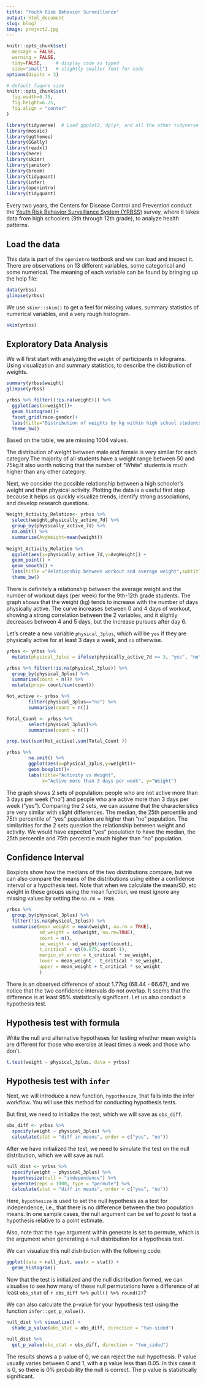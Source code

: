 ```yaml
---
title: "Youth Risk Behavior Surveillance"
output: html_document
slug: blog7 
image: project2.jpg
---
```



```r
knitr::opts_chunk$set(
  message = FALSE, 
  warning = FALSE, 
  tidy=FALSE,     # display code as typed
  size="small")   # slightly smaller font for code
options(digits = 3)

# default figure size
knitr::opts_chunk$set(
  fig.width=6.75, 
  fig.height=6.75,
  fig.align = "center"
)
```


```r
library(tidyverse)  # Load ggplot2, dplyr, and all the other tidyverse packages
library(mosaic)
library(ggthemes)
library(GGally)
library(readxl)
library(here)
library(skimr)
library(janitor)
library(broom)
library(tidyquant)
library(infer)
library(openintro)
library(tidyquant)
```


Every two years, the Centers for Disease Control and Prevention conduct the [Youth Risk Behavior Surveillance System (YRBSS)](https://www.cdc.gov/healthyyouth/data/yrbs/index.htm) survey, where it takes data from high schoolers (9th through 12th grade), to analyze health patterns. 

## Load the data

This data is part of the `openintro` textbook and we can load and inspect it. There are observations on 13 different variables, some categorical and some numerical. The meaning of each variable can be found by bringing up the help file:


```r
data(yrbss)
glimpse(yrbss)
```

We use `skimr::skim()` to get a feel for missing values, summary statistics of numerical variables, and a very rough histogram.
```r
skim(yrbss)

```
## Exploratory Data Analysis

We will first start with analyzing the `weight` of participants in kilograms. Using visualization and summary statistics, to describe the distribution of weights.

```r

summary(yrbss$weight)
glimpse(yrbss)

yrbss %>% filter((!is.na(weight))) %>%
  ggplot(aes(x=weight))+
  geom_histogram()+
  facet_grid(race~gender)+
  labs(title="Distribution of weights by kg within high school students", x="Weight (Kg)", y="Students (n)")+
  theme_bw()

```

Based on the table, we are missing 1004 values.

The distribution of weight between male and female is very similar for each category.The majority of all students have a weight range between 50 and 75kg.It also worth noticing that the number of "White" students is much higher than any other category.


Next, we consider the possible relationship between a high schooler’s weight and their physical activity. Plotting the data is a useful first step because it helps us quickly visualize trends, identify strong associations, and develop research questions.

```r

Weight_Activity_Relation<- yrbss %>%
  select(weight,physically_active_7d) %>%
  group_by(physically_active_7d) %>%
  na.omit() %>%
  summarize(AvgWeight=mean(weight))
  
Weight_Activity_Relation %>%
  ggplot(aes(x=physically_active_7d,y=AvgWeight)) +
  geom_point() +
  geom_smooth() +
  labs(title ="Relationship between workout and average weight",subtitle = "9th-12th grade students",   x= "Number of days physically active per week", y="Average Weight")+
  theme_bw()

```

There is definitely a relationship between the average weight and the number of workout days (per week) for the 9th-12th grade students. The graph shows that the weight (kg) tends to increase with the number of days physically active. The curve increases between 0 and 4 days of workout, showing a strong correlation between the 2 variables, and it slightly decreases between 4 and 5 days, but the increase pursues after day 6.


Let’s create a new variable `physical_3plus`, which will be `yes` if they are physically active for at least 3 days a week, and `no` otherwise.

  
```r
yrbss <- yrbss %>% 
  mutate(physical_3plus = ifelse(physically_active_7d >= 3, "yes", "no"))

yrbss %>% filter(!is.na(physical_3plus)) %>% 
  group_by(physical_3plus) %>% 
  summarise(count = n()) %>% 
  mutate(prop= count/sum(count))

```


```r

Not_active <- yrbss %>% 
        filter(physical_3plus=="no") %>% 
        summarise(count = n())

Total_Count <- yrbss %>% 
        select(physical_3plus)%>%
        summarise(count = n())

prop.test(sum(Not_active),sum(Total_Count ))

yrbss %>%
        na.omit() %>%
        ggplot(aes(x=physical_3plus,y=weight))+
        geom_boxplot()+
        labs(title="Activity vs Weight",
             x="Active more than 3 days per week", y="Weight")


```

The graph shows 2 sets of population: people who are not active more than 3 days per week ("no") and people who are active more than 3 days per week ("yes"). Comparing the 2 sets, we can assume that the characteristics are very similar with slight differences. The median, the 25th percentile and 75th percentile of "yes" population are higher than "no" population. The similarities for the 2 sets question the relationship between weight and activity. We would have expected "yes" population to have the median, the 25th percentile and 75th percentile much higher than "no" population. 


## Confidence Interval

Boxplots show how the medians of the two distributions compare, but we can also compare the means of the distributions using either a confidence interval or a hypothesis test. Note that when we calculate the mean/SD, etc weight in these groups using the mean function, we must ignore any missing values by setting the `na.rm = TRUE`.


```r
yrbss %>%
  group_by(physical_3plus) %>%
  filter(!is.na(physical_3plus)) %>% 
  summarise(mean_weight = mean(weight, na.rm = TRUE),
            sd_weight = sd(weight, na.rm=TRUE),
            count = n(),
            se_weight = sd_weight/sqrt(count),
            t_critical = qt(0.975, count-1), 
            margin_of_error = t_critical * se_weight,
            lower = mean_weight - t_critical * se_weight,
            upper = mean_weight + t_critical * se_weight
            )

```

There is an observed difference of about 1.77kg (68.44 - 66.67), and we notice that the two confidence intervals do not overlap. It seems that the difference is at least 95% statistically significant. Let us also conduct a hypothesis test.

## Hypothesis test with formula

Write the null and alternative hypotheses for testing whether mean weights are different for those who exercise at least times a week and those who don’t.

```r
t.test(weight ~ physical_3plus, data = yrbss)
```



## Hypothesis test with `infer`


Next, we will introduce a new function, `hypothesize`, that falls into the infer workflow. You will use this method for conducting hypothesis tests.

But first, we need to initialize the test, which we will save as `obs_diff`.

```r
obs_diff <- yrbss %>%
  specify(weight ~ physical_3plus) %>%
  calculate(stat = "diff in means", order = c("yes", "no"))

```

After we have initialized the test, we need to simulate the test on the null distribution, which we will save as null.


```r
null_dist <- yrbss %>%
  specify(weight ~ physical_3plus) %>%
  hypothesize(null = "independence") %>%
  generate(reps = 1000, type = "permute") %>%
  calculate(stat = "diff in means", order = c("yes", "no"))

```

Here, `hypothesize` is used to set the null hypothesis as a test for independence, i.e., that there is no difference between the two population means. In one sample cases, the null argument can be set to *point* to test a hypothesis relative to a point estimate. 

Also, note that the `type` argument within generate is set to permute, which is the argument when generating a null distribution for a hypothesis test.

We can visualize this null distribution with the following code:

```r
ggplot(data = null_dist, aes(x = stat)) +
  geom_histogram()

```


Now that the test is initialized and the null distribution formed, we can visualise to see how many of these null permutations have a difference of at least `obs_stat` of `r obs_diff %>% pull() %>% round(2)`?

We can also calculate the p-value for your hypothesis test using the function `infer::get_p_value()`.

```r

null_dist %>% visualize() +
  shade_p_value(obs_stat = obs_diff, direction = "two-sided")

```

```r
null_dist %>%
  get_p_value(obs_stat = obs_diff, direction = "two_sided")

```

The results shows a p value of 0, we can reject the null hypothesis. P value usually varies between 0 and 1, with a p value less than 0.05. In this case it is 0, so there is 0% probability the null is correct. The p value is statistically significant.
